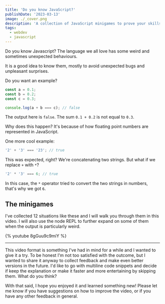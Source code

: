 ```yaml
---
title: 'Do you know JavaScript?'
publishDate: '2023-03-13'
image: ./_cover.png
description: 'A collection of JavaScript minigames to prove your skills.'
tags:
  - webdev
  - javascript
---
```


Do you know Javascript? The language we all love has some weird and sometimes unexpected behaviours.

It is a good idea to know them, mostly to avoid unexpected bugs and unpleasant surprises.

Do you want an example?

```js
const a = 0.1;
const b = 0.2;
const c = 0.3;

console.log(a + b === c); // false
```

The output here is `false`. The sum `0.1 + 0.2` is not equal to `0.3`.

Why does this happen? It's because of how floating point numbers are represented in JavaScript.

One more cool example:

```js
'2' + '3' === '23'; // true
```

This was expected, right? We're concatenating two strings. But what if we replace `+` with `*`?

```js
'2' * '3' === 6; // true
```

In this case, the `*` operator tried to convert the two strings in numbers, that's why we got `6`.

## The minigames

I've collected 12 situations like these and I will walk you through them in this video. I will also use the node REPL to further expand on some of them when the output is particularly weird.

{% youtube 8gGuu9c9miY %}

---

This video format is something I've had in mind for a while and I wanted to give it a try. To be honest I'm not too satisfied with the outcome, but I wanted to share it anyway to collect feedback and make even better versions in the future. I'd like to go with multiline code snippets and decide if keep the explanation or make it faster and more entertaining by skipping them. What do you think?

With that said, I hope you enjoyed it and learned something new! Please let me know if you have suggestions on how to improve the video, or if you have any other feedback in general.
